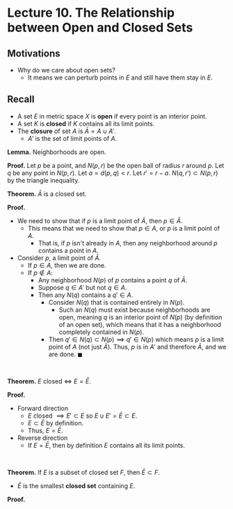 # Lecture 10. The Relationship between Open and Closed Sets

## Motivations
- Why do we care about open sets?
  - It means we can perturb points in $E$ and still have them stay in $E$.

## Recall
- A set $E$ in metric space $X$ is **open** if every point is an interior point.
- A set $K$ is **closed** if $K$ contains all its limit points.
- The **closure** of set $A$ is $\bar{A} = A \cup A'$.
  - $A'$ is the set of limit points of $A$.

**Lemma.** Neighborhoods are open.

**Proof.** Let $p$ be a point, and $N(p, r)$ be the open ball of radius $r$ around $p$. Let $q$ be any point in $N(p, r)$. Let $a = d(p, q) < r$. Let $r' = r - a$. $N(q, r') \subset N(p, r)$ by the triangle inequality.

**Theorem.** $\bar{A}$ is a closed set.

**Proof.**
- We need to show that if $p$ is a limit point of $\bar{A}$, then $p \in \bar{A}$.
  - This means that we need to show that $p \in A$, or $p$ is a limit point of $A$.
    - That is, if $p$ isn't already in $A$, then any neighborhood around $p$ contains a point in $A$.
- Consider $p$, a limit point of $\bar{A}$.
  - If $p \in A$, then we are done.
  - If $p \not\in A$:
    - Any neighborhood $N(p)$ of $p$ contains a point $q$ of $\bar{A}$.
    - Suppose $q \in A'$ but not $q \in A$.
    - Then any $N(q)$ contains a $q' \in A$.
      - Consider $N(q)$ that is contained entirely in $N(p)$.
        - Such an $N(q)$ must exist because neighborhoods are open, meaning $q$ is an interior point of $N(p)$ (by definition of an open set), which means that it has a neighborhood completely contained in $N(p)$.
      - Then $q' \in N(q) \subset N(p) \implies q' \in N(p)$ which means $p$ is a limit point of $A$ (not just $\bar{A}$). Thus, $p$ is in $A'$ and therefore $\bar{A}$, and we are done. $\blacksquare$

<br />

**Theorem.** $E$ closed $\iff$ $E = \bar{E}$.

**Proof.**
- Forward direction
  - $E$ closed $\implies E' \subset E$ so $E \cup E' = \bar{E} \subset E$.
  - $E \subset \bar{E}$ by definition.
  - Thus, $E = \bar{E}$.
- Reverse direction
  - If $E = \bar{E}$, then by definition $E$ contains all its limit points.

<br />

**Theorem.** If $E$ is a subset of closed set $F$, then $\bar{E} \subset F$.
- $\bar{E}$ is the smallest **closed set** containing $E$.

**Proof.**